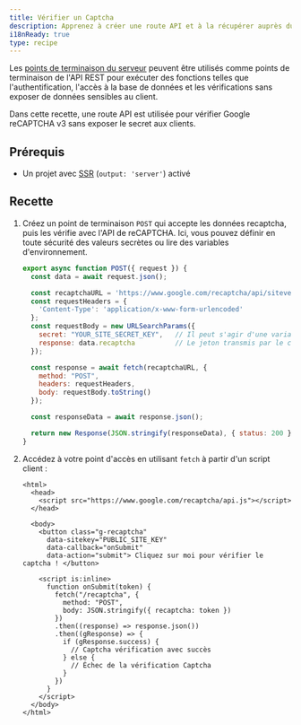 ```yaml
---
title: Vérifier un Captcha
description: Apprenez à créer une route API et à la récupérer auprès du client.
i18nReady: true
type: recipe
---
```


Les [points de terminaison du serveur](/fr/guides/endpoints/#points-de-terminaison-du-serveur-routes-api) peuvent être utilisés comme points de terminaison de l'API REST pour exécuter des fonctions telles que l'authentification, l'accès à la base de données et les vérifications sans exposer de données sensibles au client.

Dans cette recette, une route API est utilisée pour vérifier Google reCAPTCHA v3 sans exposer le secret aux clients.

## Prérequis
- Un projet avec [SSR](/fr/guides/server-side-rendering/) (`output: 'server'`) activé

## Recette

1. Créez un point de terminaison `POST` qui accepte les données recaptcha, puis les vérifie avec l'API de reCAPTCHA. Ici, vous pouvez définir en toute sécurité des valeurs secrètes ou lire des variables d'environnement.

    ```js title="src/pages/recaptcha.js"
    export async function POST({ request }) {
      const data = await request.json();

      const recaptchaURL = 'https://www.google.com/recaptcha/api/siteverify';
      const requestHeaders = {
        'Content-Type': 'application/x-www-form-urlencoded'
      };
      const requestBody = new URLSearchParams({
        secret: "YOUR_SITE_SECRET_KEY",   // Il peut s'agir d'une variable d'environnement
        response: data.recaptcha          // Le jeton transmis par le client
      });

      const response = await fetch(recaptchaURL, {
        method: "POST",
        headers: requestHeaders,
        body: requestBody.toString()
      });

      const responseData = await response.json();

      return new Response(JSON.stringify(responseData), { status: 200 });
    }
    ```

2. Accédez à votre point d'accès en utilisant `fetch` à partir d'un script client :

    ```astro title="src/pages/index.astro"
    <html>
      <head>
        <script src="https://www.google.com/recaptcha/api.js"></script>
      </head>

      <body>
        <button class="g-recaptcha" 
          data-sitekey="PUBLIC_SITE_KEY" 
          data-callback="onSubmit" 
          data-action="submit"> Cliquez sur moi pour vérifier le captcha ! </button>

        <script is:inline>
          function onSubmit(token) {
            fetch("/recaptcha", {
              method: "POST",
              body: JSON.stringify({ recaptcha: token })
            })
            .then((response) => response.json())
            .then((gResponse) => {
              if (gResponse.success) {
                // Captcha vérification avec succès
              } else {
                // Échec de la vérification Captcha
              }
            })
          }
        </script>
      </body>
    </html>
    ```
